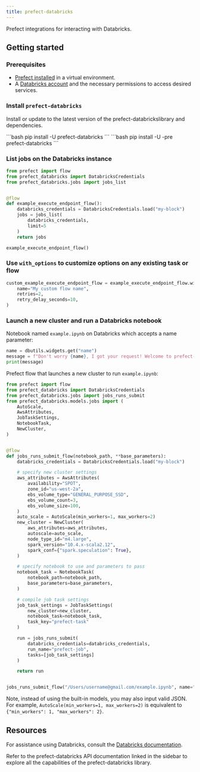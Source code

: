 ```yaml
---
title: prefect-databricks
---
```


Prefect integrations for interacting with Databricks.

## Getting started

### Prerequisites

- [Prefect installed](/3.0/get-started/install) in a virtual environment.
- A [Databricks account](https://databricks.com/) and the necessary permissions to access desired services.

### Install `prefect-databricks`

Install or update to the latest version of the prefect-databrickslibrary and dependencies.

<Tabs>
    <Tab title="Prefect 2">
    ```bash
    pip install -U prefect-databricks
    ```
    </Tab>
    <Tab title="Prefect 3">
    ```bash
    pip install -U -pre prefect-databricks
    ```
    </Tab>
</Tabs>

### List jobs on the Databricks instance

```python
from prefect import flow
from prefect_databricks import DatabricksCredentials
from prefect_databricks.jobs import jobs_list


@flow
def example_execute_endpoint_flow():
    databricks_credentials = DatabricksCredentials.load("my-block")
    jobs = jobs_list(
        databricks_credentials,
        limit=5
    )
    return jobs

example_execute_endpoint_flow()
```

### Use `with_options` to customize options on any existing task or flow

```python
custom_example_execute_endpoint_flow = example_execute_endpoint_flow.with_options(
    name="My custom flow name",
    retries=2,
    retry_delay_seconds=10,
)
```

### Launch a new cluster and run a Databricks notebook

Notebook named `example.ipynb` on Databricks which accepts a name parameter:

```python
name = dbutils.widgets.get("name")
message = f"Don't worry {name}, I got your request! Welcome to prefect-databricks!"
print(message)
```

Prefect flow that launches a new cluster to run `example.ipynb`:

```python
from prefect import flow
from prefect_databricks import DatabricksCredentials
from prefect_databricks.jobs import jobs_runs_submit
from prefect_databricks.models.jobs import (
    AutoScale,
    AwsAttributes,
    JobTaskSettings,
    NotebookTask,
    NewCluster,
)


@flow
def jobs_runs_submit_flow(notebook_path, **base_parameters):
    databricks_credentials = DatabricksCredentials.load("my-block")

    # specify new cluster settings
    aws_attributes = AwsAttributes(
        availability="SPOT",
        zone_id="us-west-2a",
        ebs_volume_type="GENERAL_PURPOSE_SSD",
        ebs_volume_count=3,
        ebs_volume_size=100,
    )
    auto_scale = AutoScale(min_workers=1, max_workers=2)
    new_cluster = NewCluster(
        aws_attributes=aws_attributes,
        autoscale=auto_scale,
        node_type_id="m4.large",
        spark_version="10.4.x-scala2.12",
        spark_conf={"spark.speculation": True},
    )

    # specify notebook to use and parameters to pass
    notebook_task = NotebookTask(
        notebook_path=notebook_path,
        base_parameters=base_parameters,
    )

    # compile job task settings
    job_task_settings = JobTaskSettings(
        new_cluster=new_cluster,
        notebook_task=notebook_task,
        task_key="prefect-task"
    )

    run = jobs_runs_submit(
        databricks_credentials=databricks_credentials,
        run_name="prefect-job",
        tasks=[job_task_settings]
    )

    return run


jobs_runs_submit_flow("/Users/username@gmail.com/example.ipynb", name="Marvin")
```

Note, instead of using the built-in models, you may also input valid JSON. For example, `AutoScale(min_workers=1, max_workers=2)` is equivalent to `{"min_workers": 1, "max_workers": 2}`.

## Resources

For assistance using Databricks, consult the [Databricks documentation](https://www.databricks.com/databricks-documentation).

Refer to the prefect-databricks API documentation linked in the sidebar to explore all the capabilities of the prefect-databricks library.
